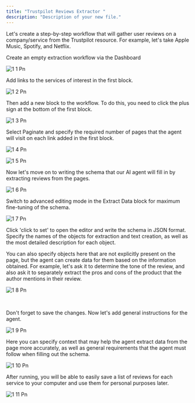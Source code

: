 ```yaml
---
title: "Trustpilot Reviews Extractor "
description: "Description of your new file."
---
```


Let's create a step-by-step workflow that will gather user reviews on a company/service from the Trustpilot resource. For example, let's take Apple Music, Spotify, and Netflix. 

Create an empty extraction workflow via the Dashboard 

![1 1 Pn](/Guides/imgs/1-1.png)

Add links to the services of interest in the first block. 

![1 2 Pn](/Guides/imgs/1-2.png)

Then add a new block to the workflow. To do this, you need to click the plus sign at the bottom of the first block. 

![1 3 Pn](/Guides/imgs/1-3.png)

Select Paginate and specify the required number of pages that the agent will visit on each link added in the first block.

![1 4 Pn](/Guides/imgs/1-4.png)

![1 5 Pn](/Guides/imgs/1-5.png)

Now let's move on to writing the schema that our AI agent will fill in by extracting reviews from the pages.

![1 6 Pn](/Guides/imgs/1-6.png)

Switch to advanced editing mode in the Extract Data block for maximum fine-tuning of the schema. 

![1 7 Pn](/Guides/imgs/1-7.png)

Click 'click to set' to open the editor and write the schema in JSON format. Specify the names of the objects for extraction and text creation, as well as the most detailed description for each object. 

You can also specify objects here that are not explicitly present on the page, but the agent can create data for them based on the information obtained. For example, let's ask it to determine the tone of the review, and also ask it to separately extract the pros and cons of the product that the author mentions in their review. 

![1 8 Pn](/Guides/imgs/1-8.png)

 

Don't forget to save the changes. Now let's add general instructions for the agent. 

![1 9 Pn](/Guides/imgs/1-9.png)

Here you can specify context that may help the agent extract data from the page more accurately, as well as general requirements that the agent must follow when filling out the schema. 

![1 10 Pn](/Guides/imgs/1-10.png)

After running, you will be able to easily save a list of reviews for each service to your computer and use them for personal purposes later. 

![1 11 Pn](/Guides/imgs/1-11.png)